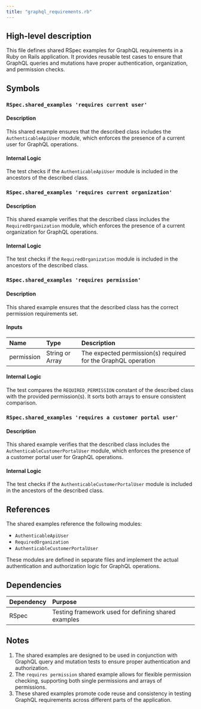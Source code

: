 ```yaml
---
title: "graphql_requirements.rb"
---
```


## High-level description
This file defines shared RSpec examples for GraphQL requirements in a Ruby on Rails application. It provides reusable test cases to ensure that GraphQL queries and mutations have proper authentication, organization, and permission checks.

## Symbols

### `RSpec.shared_examples 'requires current user'`
#### Description
This shared example ensures that the described class includes the `AuthenticableApiUser` module, which enforces the presence of a current user for GraphQL operations.

#### Internal Logic
The test checks if the `AuthenticableApiUser` module is included in the ancestors of the described class.

### `RSpec.shared_examples 'requires current organization'`
#### Description
This shared example verifies that the described class includes the `RequiredOrganization` module, which enforces the presence of a current organization for GraphQL operations.

#### Internal Logic
The test checks if the `RequiredOrganization` module is included in the ancestors of the described class.

### `RSpec.shared_examples 'requires permission'`
#### Description
This shared example ensures that the described class has the correct permission requirements set.

#### Inputs
| Name | Type | Description |
|:-----|:-----|:------------|
| permission | String or Array | The expected permission(s) required for the GraphQL operation |

#### Internal Logic
The test compares the `REQUIRED_PERMISSION` constant of the described class with the provided permission(s). It sorts both arrays to ensure consistent comparison.

### `RSpec.shared_examples 'requires a customer portal user'`
#### Description
This shared example verifies that the described class includes the `AuthenticableCustomerPortalUser` module, which enforces the presence of a customer portal user for GraphQL operations.

#### Internal Logic
The test checks if the `AuthenticableCustomerPortalUser` module is included in the ancestors of the described class.

## References
The shared examples reference the following modules:
- `AuthenticableApiUser`
- `RequiredOrganization`
- `AuthenticableCustomerPortalUser`

These modules are defined in separate files and implement the actual authentication and authorization logic for GraphQL operations.

## Dependencies
| Dependency | Purpose |
|:-----------|:--------|
| RSpec | Testing framework used for defining shared examples |

## Notes
1. The shared examples are designed to be used in conjunction with GraphQL query and mutation tests to ensure proper authentication and authorization.
2. The `requires permission` shared example allows for flexible permission checking, supporting both single permissions and arrays of permissions.
3. These shared examples promote code reuse and consistency in testing GraphQL requirements across different parts of the application.